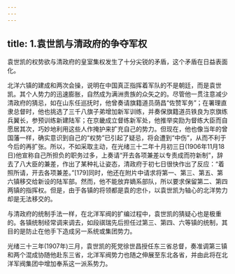 ```yaml
---
---
---
```

title: 1.袁世凯与清政府的争夺军权
---




袁世凯的权势欲与清政府的皇室集权发生了十分尖锐的矛盾，这个矛盾在日益表面化。

北洋六镇的建成和两次会操，说明在中国真正指挥着军队的不是朝廷，而是袁世凯。其个人势力的迅速膨胀，自然成为满洲贵族的众矢之的。尽管他一贯注意减少清政府的猜忌，如在山东任巡抚时，他曾奏请旗籍道员荫昌“佐赞军务”；在署理直隶总督时，他也挑选了三千八旗子弟增加新军训练，并奏保旗籍道员铁良为京旗练兵翼长，参预训练新建陆军；在京畿成立督练新军处，他推举奕劻为督练大臣而自愿居其次，巧妙地利用这些人作掩护来扩充自己的势力。但现在，他也像当年的曾国藩一样，确实意识到自己的“权势”已引起了疑忌，将会遭到“中伤”，从而不利于今后的再扩张。所以，不如采取主动，在光绪三十二年十月初三日(1906年11月18日)他宣称自己所担负的职务过多，上奏请“开去各项兼差以专责成而符新制”，辞去了八大臣的兼差，作出了某种礼让姿态，清政府于初七日很快作出了反应：“着照所请，开去各项兼差。”[179]同时，他还在附片中请求将第一、第三、第五、第六镇移交给新设的陆军部。然而，他不能放弃嫡系部队，所以要求保留第二、第四两镇的指挥权。但是，由于各镇的将领都是袁的忠仆，以袁世凯为轴心的北洋势力却是无法移交的。

与清政府的统制手法一样，在北洋军阀的扩编过程中，袁世凯的猜疑心也是极重的。各镇统制经常调来调去，如段祺瑞先后担任过第三、第四、六等镇的统制，其目的是防止在他手下造成另一系统或集团势力。

光绪三十三年(1907年)三月，袁世凯的死党徐世昌授任东三省总督，奏准调第三镇和两个混成协随他赴东三省，北洋军阀势力也随之伸展至东北各省，并由此将在北洋军阀集团中增加奉系这一派系势力。